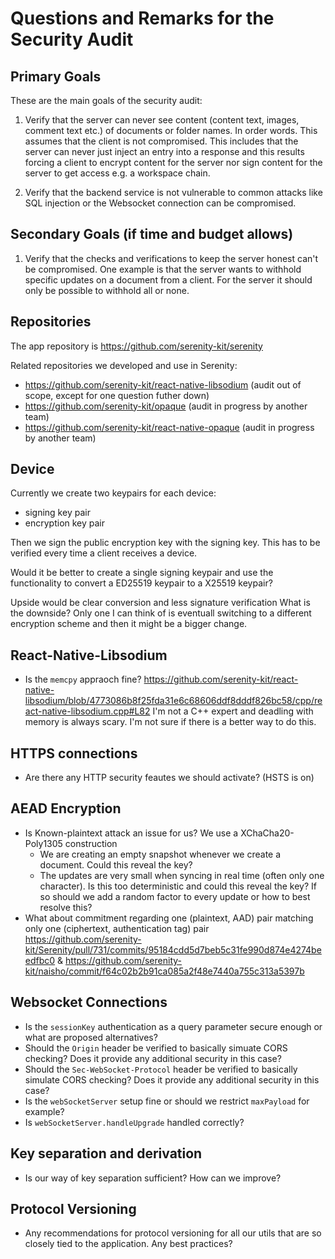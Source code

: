 # Questions and Remarks for the Security Audit

## Primary Goals

These are the main goals of the security audit:

1. Verify that the server can never see content (content text, images, comment text etc.) of documents or folder names. In order words. This assumes that the client is not compromised. This includes that the server can never just inject an entry into a response and this results forcing a client to encrypt content for the server nor sign content for the server to get access e.g. a workspace chain.

2. Verify that the backend service is not vulnerable to common attacks like SQL injection or the Websocket connection can be compromised.

## Secondary Goals (if time and budget allows)

1. Verify that the checks and verifications to keep the server honest can't be compromised. One example is that the server wants to withhold specific updates on a document from a client. For the server it should only be possible to withhold all or none.

## Repositories

The app repository is https://github.com/serenity-kit/serenity

Related repositories we developed and use in Serenity:

- https://github.com/serenity-kit/react-native-libsodium (audit out of scope, except for one question futher down)
- https://github.com/serenity-kit/opaque (audit in progress by another team)
- https://github.com/serenity-kit/react-native-opaque (audit in progress by another team)

## Device

Currently we create two keypairs for each device:

- signing key pair
- encryption key pair

Then we sign the public encryption key with the signing key. This has to be verified every time a client receives a device.

Would it be better to create a single signing keypair and use the functionality to convert a ED25519 keypair to a X25519 keypair?

Upside would be clear conversion and less signature verification
What is the downside? Only one I can think of is eventuall switching to a different encryption scheme and then it might be a bigger change.

## React-Native-Libsodium

- Is the `memcpy` appraoch fine? https://github.com/serenity-kit/react-native-libsodium/blob/4773086b8f25fda31e6c68606ddf8dddf826bc58/cpp/react-native-libsodium.cpp#L82 I'm not a C++ expert and deadling with memory is always scary. I'm not sure if there is a better way to do this.

## HTTPS connections

- Are there any HTTP security feautes we should activate? (HSTS is on)

## AEAD Encryption

- Is Known-plaintext attack an issue for us? We use a XChaCha20-Poly1305 construction
  - We are creating an empty snapshot whenever we create a document. Could this reveal the key?
  - The updates are very small when syncing in real time (often only one character). Is this too deterministic and could this reveal the key?
    If so should we add a random factor to every update or how to best resolve this?
- What about commitment regarding one (plaintext, AAD) pair matching only one (ciphertext, authentication tag) pair https://github.com/serenity-kit/Serenity/pull/731/commits/95184cdd5d7beb5c31fe990d874e4274beedfbc0 & https://github.com/serenity-kit/naisho/commit/f64c02b2b91ca085a2f48e7440a755c313a5397b

## Websocket Connections

- Is the `sessionKey` authentication as a query parameter secure enough or what are proposed alternatives?
- Should the `Origin` header be verified to basically simuate CORS checking? Does it provide any additional security in this case?
- Should the `Sec-WebSocket-Protocol` header be verified to basically simulate CORS checking? Does it provide any additional security in this case?
- Is the `webSocketServer` setup fine or should we restrict `maxPayload` for example?
- Is `webSocketServer.handleUpgrade` handled correctly?

## Key separation and derivation

- Is our way of key separation sufficient? How can we improve?

## Protocol Versioning

- Any recommendations for protocol versioning for all our utils that are so closely tied to the application. Any best practices?

